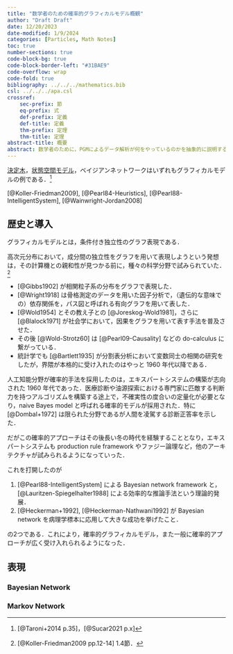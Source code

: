 ```yaml
---
title: "数学者のための確率的グラフィカルモデル概観"
author: "Draft Draft"
date: 12/20/2023
date-modified: 1/9/2024
categories: [Particles, Math Notes]
toc: true
number-sections: true
code-block-bg: true
code-block-border-left: "#31BAE9"
code-overflow: wrap
code-fold: true
bibliography: ../../../mathematics.bib
csl: ../../../apa.csl
crossref:
    sec-prefix: 節
    eq-prefix: 式
    def-prefix: 定義
    def-title: 定義
    thm-prefix: 定理
    thm-title: 定理
abstract-title: 概要
abstract: 数学者のために，PGMによるデータ解析が何をやっているのかを抽象的に説明する．
---
```


[決定木](../../2023/数理法務/%E6%B3%95%E5%BE%8B%E5%AE%B6%E3%81%AE%E3%81%9F%E3%82%81%E3%81%AE%E7%B5%B1%E8%A8%88%E6%95%B0%E7%90%863.qmd)，[状態空間モデル](../../2023/Surveys/SSM.qmd)，ベイジアンネットワークはいずれもグラフィカルモデルの例である．^[[@Taroni+2014 p.35]，[@Sucar2021 p.x]]

[@Koller-Friedman2009], [@Pearl84-Heuristics], [@Pearl88-IntelligentSystem], [@Wainwright-Jordan2008]

## 歴史と導入

グラフィカルモデルとは，条件付き独立性のグラフ表現である．

高次元分布において，成分間の独立性をグラフを用いて表現しようという発想は，その計算機との親和性が見つかる前に，種々の科学分野で試みられていた．^[[@Koller-Friedman2009 pp.12-14] 1.4節．]

* [@Gibbs1902] が相関粒子系の分布をグラフで表現した．
* [@Wright1918] は骨格測定のデータを用いた因子分析で，（遺伝的な意味での）依存関係を，パス図と呼ばれる有向グラフを用いて表した．
* [@Wold1954] とその教え子との [@Joreskog-Wold1981]，さらに [@Blalock1971] が社会学において，因果をグラフを用いて表す手法を普及させた．
* その後 [@Wold-Strotz60] は [@Pearl09-Causality] などの do-calculus に繋がっている．
* 統計学でも [@Bartlett1935] が分割表分析において変数同士の相関の研究をしたが，界隈が本格的に受け入れたのはやっと 1960 年代以降である．

人工知能分野が確率的手法を採用したのは，エキスパートシステムの構築が志向された 1960 年代であった．医療診断や油源探索における専門家に匹敵する判断力を持つアルゴリズムを構築する途上で，不確実性の度合いの定量化が必要となり，naive Bayes model と呼ばれる確率的モデルが採用された．特に [@Dombal+1972] は限られた分野であるが人間を凌駕する診断正答率を示した．

だがこの確率的アプローチはその後長い冬の時代を経験することとなり，エキスパートシステムも production rule framework やファジー論理など，他のアーキテクチャが試みられるようになっていった．

これを打開したのが

1. [@Pearl88-IntelligentSystem] による Bayesian network framework と，[@Lauritzen-Spiegelhalter1988] による効率的な推論手法という理論的発展．
2. [@Heckerman+1992], [@Heckerman-Nathwani1992] が Bayesian network を病理学標本に応用して大きな成功を挙げたこと．

の2つである．これにより，確率的グラフィカルモデル，また一般に確率的アプローチが広く受け入れられるようになった．

## 表現

### Bayesian Network

### Markov Network

